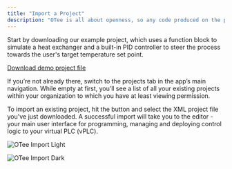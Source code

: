 ```yaml
---
title: "Import a Project"
description: "OTee is all about openness, so any code produced on the platform can be exported for further processing in any IEC 61131 compliant application. To get you started quickly, we'll import such a project file in this step."
---
```


Start by downloading our example project, which uses a function block to simulate a heat exchanger and a built-in PID controller to steer the process towards the user's target temperature set point.

<a href="/files/heat_exchanger.xml" download="heat_exchanger.xml" icon="download"> Download demo project file</a>

If you’re not already there, switch to the projects tab in the app’s main navigation. While empty at first, you’ll see a list of all your existing projects within your organization to which you have at least viewing permission. 

To import an existing project, hit the <Icon icon="download" iconType="solid" /> button and select the XML project file you've just downloaded. A successful import will take you to the editor - your main user interface for programming, managing and deploying control logic to your virtual PLC (vPLC).

<img
  className="block dark:hidden"
  src="/images/import-project-light.png"
  alt="OTee Import Light"
/>

<img
  className="hidden dark:block"
  src="/images/import-project-dark.png"
  alt="OTee Import Dark"
/>


